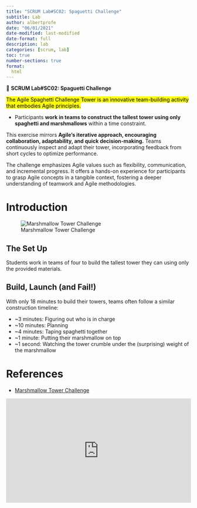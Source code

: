```yaml
---
title: "SCRUM Lab#SC02: Spaguetti Challenge"
subtitle: Lab
author: albertprofe
date: "06/01/2021"
date-modified: last-modified
date-format: full
description: lab
categories: [scrum, lab]
toc: true
number-sections: true
format:
  html
---
```


::: {.labs}
📘 **SCRUM Lab#SC02: Spaguetti Challenge**

<mark>The Agile Spaghetti Challenge Tower is an innovative team-building activity that embodies Agile principles.</mark>

- Participants **work in teams to construct the tallest tower using only spaghetti and marshmallows** within a time constraint.

This exercise mirrors **Agile's iterative approach, encouraging collaboration, adaptability, and quick decision-making.** Teams continuously inspect and adapt their tower, incorporating feedback from short cycles to optimize performance.

The challenge emphasizes Agile values such as flexibility, communication, and incremental progress. It offers a hands-on experience for participants to grasp Agile concepts in a tangible context, fostering a deeper understanding of teamwork and Agile methodologies.

:::

# Introduction


![Marshmallow Tower Challenge](/images/scrum/spaguetti.png)

## The Set Up

Students work in teams of four to build the tallest tower they can using only the provided materials.

## Build, Launch (and Fail!)


With only 18 minutes to build their towers, teams often follow a similar construction timeline:

- ~3 minutes: Figuring out who is in charge
- ~10 minutes: Planning
- ~4 minutes: Taping spaghetti together
- ~1 minute: Putting their marshmallow on top
- ~1 second: Watching the tower crumble under the (surprising) weight of the marshmallow


# References

- [Marshmallow Tower Challenge](https://www.teachingentrepreneurship.org/marshmallow-spaghetti-tower-building-competition/)


<div style="max-width:854px"><div style="position:relative;height:0;padding-bottom:56.25%"><iframe src="https://embed.ted.com/talks/lang/en/tom_wujec_build_a_tower_build_a_team" width="854" height="480" style="position:absolute;left:0;top:0;width:100%;height:100%" frameborder="0" scrolling="no" allowfullscreen></iframe></div></div>


